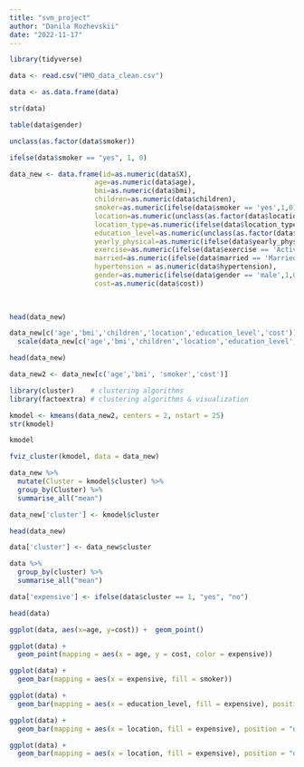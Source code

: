 ---
title: "svm_project"
author: "Danila Rozhevskii"
date: "2022-11-17"
---

```{r}
library(tidyverse)

```

```{r}
data <- read.csv("HMO_data_clean.csv")
```

```{r}
data <- as.data.frame(data)
```

```{r}
str(data)
```

```{r}
table(data$gender)
```
```{r}
unclass(as.factor(data$smoker))
```

```{r}
ifelse(data$smoker == "yes", 1, 0)
```

```{r}
data_new <- data.frame(id=as.numeric(data$X),
                     age=as.numeric(data$age),
                     bmi=as.numeric(data$bmi),
                     children=as.numeric(data$children),
                     smoker=as.numeric(ifelse(data$smoker == 'yes',1,0)),
                     location=as.numeric(unclass(as.factor(data$location))),
                     location_type=as.numeric(ifelse(data$location_type == 'Country',1,0)),
                     education_level=as.numeric(unclass(as.factor(data$education_level))),
                     yearly_physical=as.numeric(ifelse(data$yearly_physical == 'Yes',1,0)),
                     exercise=as.numeric(ifelse(data$exercise == 'Active',1,0)),
                     married=as.numeric(ifelse(data$married == 'Married',1,0)),
                     hypertension = as.numeric(data$hypertension),
                     gender=as.numeric(ifelse(data$gender == 'male',1,0)),
                     cost=as.numeric(data$cost))
                     
                     
```

```{r}
head(data_new)
```

```{r}
data_new[c('age','bmi','children','location','education_level','cost')] <- 
  scale(data_new[c('age','bmi','children','location','education_level','cost')])
```


```{r}
head(data_new)
```

```{r}
data_new2 <- data_new[c('age','bmi', 'smoker','cost')]
```

```{r}
library(cluster)    # clustering algorithms
library(factoextra) # clustering algorithms & visualization
```


```{r}
kmodel <- kmeans(data_new2, centers = 2, nstart = 25)
str(kmodel)
```

```{r}
kmodel
```

```{r}
fviz_cluster(kmodel, data = data_new)
```

```{r}
data_new %>%
  mutate(Cluster = kmodel$cluster) %>%
  group_by(Cluster) %>%
  summarise_all("mean")
```
```{r}
data_new['cluster'] <- kmodel$cluster
```

```{r}
head(data_new)
```

```{r}
data['cluster'] <- data_new$cluster
```

```{r}
data %>%
  group_by(cluster) %>%
  summarise_all("mean")
```

```{r}
data['expensive'] <- ifelse(data$cluster == 1, "yes", "no")
```

```{r}
head(data)
```

```{r}
ggplot(data, aes(x=age, y=cost)) +  geom_point()
```

```{r}
ggplot(data) + 
  geom_point(mapping = aes(x = age, y = cost, color = expensive))
```

```{r}
ggplot(data) + 
  geom_bar(mapping = aes(x = expensive, fill = smoker))
```

```{r}
ggplot(data) + 
  geom_bar(mapping = aes(x = education_level, fill = expensive), position = "dodge")
```

```{r}
ggplot(data) + 
  geom_bar(mapping = aes(x = location, fill = expensive), position = "dodge")
```

```{r}
ggplot(data) + 
  geom_bar(mapping = aes(x = location, fill = expensive), position = "dodge")
```



